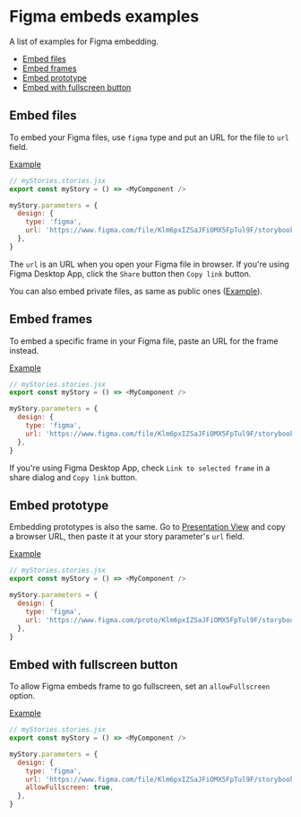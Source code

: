 
# Figma embeds examples

<Subtitle>A list of examples for Figma embedding.</Subtitle>

- [Embed files](#embed-files)
- [Embed frames](#embed-frames)
- [Embed prototype](#embed-prototype)
- [Embed with fullscreen button](#embed-with-fullscreen-button)

## Embed files

To embed your Figma files, use `figma` type and put an URL for the file to `url` field.

[Example](/?path=/story/docs-figma-examples--embed-file)

```js
// myStories.stories.jsx
export const myStory = () => <MyComponent />

myStory.parameters = {
  design: {
    type: 'figma',
    url: 'https://www.figma.com/file/Klm6pxIZSaJFiOMX5FpTul9F/storybook-addon-designs-sample',
  },
}
```

The `url` is an URL when you open your Figma file in browser.
If you're using Figma Desktop App, click the `Share` button then `Copy link` button.

You can also embed private files, as same as public ones ([Example](/?path=/story/docs-figma-examples--embed-private-file)).

## Embed frames

To embed a specific frame in your Figma file, paste an URL for the frame instead.

[Example](/?path=/story/docs-figma-examples--embed-frame)

```js
// myStories.stories.jsx
export const myStory = () => <MyComponent />

myStory.parameters = {
  design: {
    type: 'figma',
    url: 'https://www.figma.com/file/Klm6pxIZSaJFiOMX5FpTul9F/storybook-addon-designs-sample?node-id=2%3A5',
  },
}
```

If you're using Figma Desktop App, check `Link to selected frame` in a share dialog and `Copy link` button.

## Embed prototype

Embedding prototypes is also the same.
Go to [Presentation View](https://help.figma.com/hc/en-us/articles/360040318013-Set-prototype-Presentation-View-options)
and copy a browser URL, then paste it at your story parameter's `url` field.

[Example](/?path=/story/docs-figma-examples--embed-prototype)

```js
// myStories.stories.jsx
export const myStory = () => <MyComponent />

myStory.parameters = {
  design: {
    type: 'figma',
    url: 'https://www.figma.com/proto/Klm6pxIZSaJFiOMX5FpTul9F/storybook-addon-designs-sample',
  },
}
```

## Embed with fullscreen button

To allow Figma embeds frame to go fullscreen, set an `allowFullscreen` option.

[Example](/?path=/story/docs-figma-examples--allow-fullscreen)

```js
// myStories.stories.jsx
export const myStory = () => <MyComponent />

myStory.parameters = {
  design: {
    type: 'figma',
    url: 'https://www.figma.com/file/Klm6pxIZSaJFiOMX5FpTul9F/storybook-addon-designs-sample',
    allowFullscreen: true,
  },
}
```
